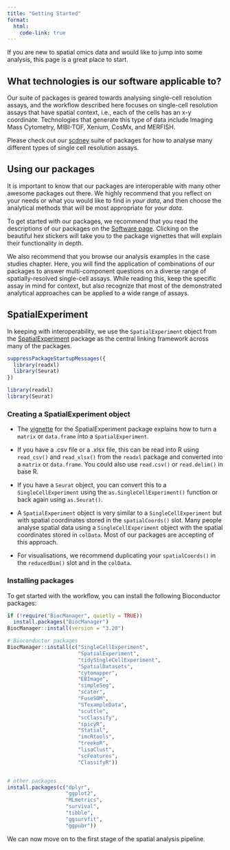 ```yaml
---
title: "Getting Started"
format:
  html:
    code-link: true
---
```


If you are new to spatial omics data and would like to jump into some analysis, this page is a great place to start.

## What technologies is our software applicable to?

Our suite of packages is geared towards analysing single-cell resolution assays, and the workflow described here focuses on single-cell resolution assays that have spatial context, i.e., each of the cells has an x-y coordinate. Technologies that generate this type of data include Imaging Mass Cytometry, MIBI-TOF, Xenium, CosMx, and MERFISH.

Please check out our [scdney](https://sydneybiox.github.io/scdney/) suite of packages for how to analyse many different types of single cell resolution assays.

## Using our packages

It is important to know that our packages are interoperable with many other awesome packages out there. We highly recommend that you reflect on your needs or what you would like to find in *your data*, and then choose the analytical methods that will be most appropriate for *your data*.

To get started with our packages, we recommend that you read the descriptions of our packages on the [Software page](packages.qmd). Clicking on the beautiful hex stickers will take you to the package vignettes that will explain their functionality in depth.

We also recommend that you browse our analysis examples in the case studies chapter. Here, you will find the application of combinations of our packages to answer multi-component questions on a diverse range of spatially-resolved single-cell assays. While reading this, keep the specific assay in mind for context, but also recognize that most of the demonstrated analytical approaches can be applied to a wide range of assays.

## SpatialExperiment

In keeping with interoperability, we use the `SpatialExperiment` object from the [SpatialExperiment](https://www.bioconductor.org/packages/release/bioc/html/SpatialExperiment.html) package as the central linking framework across many of the packages.

```r
suppressPackageStartupMessages({
  library(readxl)
  library(Seurat)
})
```

```r
library(readxl)
library(Seurat)
```

### Creating a SpatialExperiment object

-   The [vignette](https://www.bioconductor.org/packages/release/bioc/vignettes/SpatialExperiment/inst/doc/SpatialExperiment.html) for the SpatialExperiment package explains how to turn a `matrix` or `data.frame` into a `SpatialExperiment`.

-   If you have a .csv file or a .xlsx file, this can be read into R using `read_csv()` and `read_xlsx()` from the `readxl` package and converted into a `matrix` or `data.frame`. You could also use `read.csv()` or `read.delim()` in base R.

-   If you have a `Seurat` object, you can convert this to a `SingleCellExperiment` using the `as.SingleCellExperiment()` function or back again using `as.Seurat()`.

-   A `SpatialExperiment` object is very similar to a `SingleCellExperiment` but with spatial coordinates stored in the `spatialCoords()` slot. Many people analyse spatial data using a `SingleCellExperiment` object with the spatial coordinates stored in `colData`. Most of our packages are accepting of this approach.

-   For visualisations, we recommend duplicating your `spatialCoords()` in the `reducedDim()` slot and in the `colData`.

### Installing packages

To get started with the workflow, you can install the following Bioconductor packages:

```r
if (!require("BiocManager", quietly = TRUE))
  install.packages("BiocManager")
BiocManager::install(version = "3.20")

# Bioconductor packages
BiocManager::install(c("SingleCellExperiment",
                       "SpatialExperiment",
                       "tidySingleCellExperiment",
                       "SpatialDatasets",
                       "cytomapper",
                       "EBImage",
                       "simpleSeg",
                       "scater",
                       "FuseSOM",
                       "STexampleData",
                       "scuttle",
                       "scClassify",
                       "spicyR",
                       "Statial",
                       "imcRtools",
                       "treekoR",
                       "lisaClust",
                       "scFeatures",
                       "ClassifyR"))


# other packages
install.packages(c("dplyr",
                   "ggplot2",
                   "MLmetrics",
                   "survival",
                   "tibble",
                   "ggsurvfit",
                   "ggpubr"))
```

We can now move on to the first stage of the spatial analysis pipeline.
